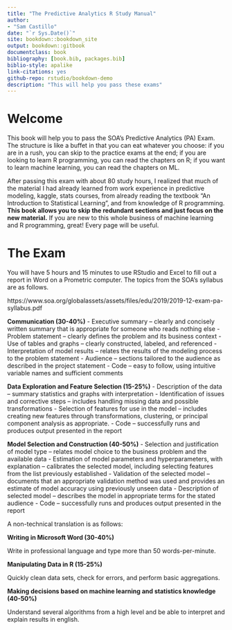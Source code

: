```yaml
--- 
title: "The Predictive Analytics R Study Manual"
author: 
- "Sam Castillo"
date: "`r Sys.Date()`"
site: bookdown::bookdown_site
output: bookdown::gitbook
documentclass: book
bibliography: [book.bib, packages.bib]
biblio-style: apalike
link-citations: yes
github-repo: rstudio/bookdown-demo
description: "This will help you pass these exams"
---
```

# Welcome

This book will help you to pass the SOA's Predictive Analytics (PA) Exam.  The structure is like a buffet in that you can eat whatever you choose: if you are in a rush, you can skip to the practice exams at the end; if you are looking to learn R programming, you can read the chapters on R; if you want to learn machine learning, you can read the chapters on ML.

After passing this exam with about 80 study hours, I realized that much of the material I had already learned from work experience in predictive modeling, kaggle, stats courses, from already reading the textbook "An Introduction to Statistical Learning", and from knowledge of R programming.  **This book allows you to skip the redundant sections and just focus on the new material.**  If you are new to this whole business of machine learning and R programming, great!  Every page will be useful.  


# The Exam

You will have 5 hours and 15 minutes to use RStudio and Excel to fill out a report in Word on a Prometric computer.  The topics from the SOA's syllabus are as follows.

https://www.soa.org/globalassets/assets/files/edu/2019/2019-12-exam-pa-syllabus.pdf

**Communication (30-40%)**
- Executive summary – clearly and concisely written summary that is appropriate for someone
who reads nothing else
- Problem statement – clearly defines the problem and its business context
- Use of tables and graphs – clearly constructed, labeled, and referenced
- Interpretation of model results – relates the results of the modeling process to the problem
statement
- Audience – sections tailored to the audience as described in the project statement
- Code – easy to follow, using intuitive variable names and sufficient comments

**Data Exploration and Feature Selection (15-25%)**
- Description of the data – summary statistics and graphs with interpretation
- Identification of issues and corrective steps – includes handling missing data and possible
transformations
- Selection of features for use in the model – includes creating new features through
transformations, clustering, or principal component analysis as appropriate.
- Code – successfully runs and produces output presented in the report

**Model Selection and Construction (40-50%)**
- Selection and justification of model type – relates model choice to the business problem and
the available data
- Estimation of model parameters and hyperparameters, with explanation – calibrates the
selected model, including selecting features from the list previously established
- Validation of the selected model – documents that an appropriate validation method was used
and provides an estimate of model accuracy using previously unseen data
- Description of selected model – describes the model in appropriate terms for the stated
audience
- Code – successfully runs and produces output presented in the report

A non-technical translation is as follows:

**Writing in Microsoft Word (30-40%)**

Write in professional language and type more than 50 words-per-minute.

**Manipulating Data in R (15-25%)**

Quickly clean data sets, check for errors, and perform basic aggregations.

**Making decisions based on machine learning and statistics knowledge (40-50%)**

Understand several algorithms from a high level and be able to interpret and explain results in english.




